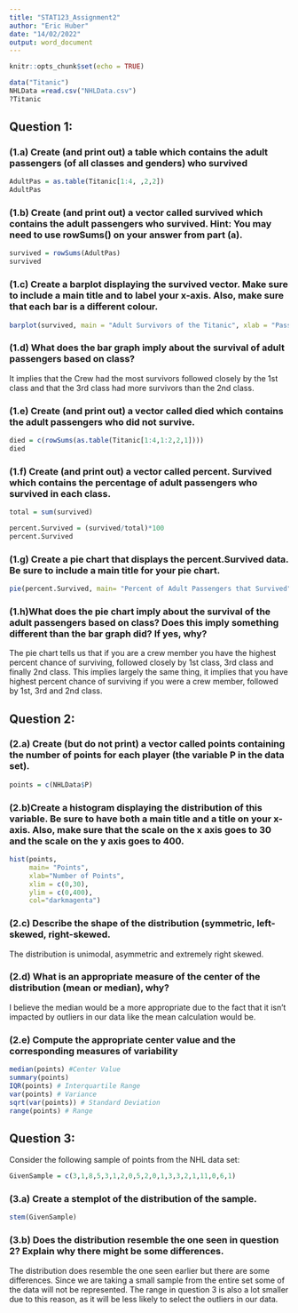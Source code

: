 ---
title: "STAT123_Assignment2"
author: "Eric Huber"
date: "14/02/2022"
output: word_document
---

```{r setup, include=FALSE}
knitr::opts_chunk$set(echo = TRUE)
```

```{r, read}
data("Titanic")
NHLData =read.csv("NHLData.csv")
?Titanic
```

## Question 1:

### (1.a) Create (and print out) a table which contains the adult passengers (of all classes and genders) who survived
```{r, q1a}

AdultPas = as.table(Titanic[1:4, ,2,2])
AdultPas

```

### (1.b) Create (and print out) a vector called survived which contains the adult passengers who survived. Hint: You may need to use rowSums() on your answer from part (a).
```{r, q1b}

survived = rowSums(AdultPas)
survived

```

### (1.c) Create a barplot displaying the survived vector. Make sure to include a main title and to label your x-axis. Also, make sure that each bar is a different colour.
```{r, q1c}
barplot(survived, main = "Adult Survivors of the Titanic", xlab = "Passenger Type", ylab ="Number of Surviors", col = c("darkblue", "red", "green", "orange"))

```

### (1.d)  What does the bar graph imply about the survival of adult passengers based on class?
It implies that the Crew had the most survivors followed closely by the 1st class and that the 3rd class had more survivors than the 2nd class.

### (1.e) Create (and print out) a vector called died which contains the adult passengers who did not survive.
```{r q1e}

died = c(rowSums(as.table(Titanic[1:4,1:2,2,1])))
died

```


### (1.f) Create (and print out) a vector called percent. Survived which contains the percentage of adult passengers who survived in each class.
```{r, q1f}
total = sum(survived)

percent.Survived = (survived/total)*100
percent.Survived


```


### (1.g)  Create a pie chart that displays the percent.Survived data. Be sure to include a main title for your pie chart.
```{r, q1g}

pie(percent.Survived, main= "Percent of Adult Passengers that Survived")

```


### (1.h)What does the pie chart imply about the survival of the adult passengers based on class? Does this imply something different than the bar graph did? If yes, why?
The pie chart tells us that if you are a crew member you have the highest percent chance of surviving, followed closely by 1st class, 3rd class and finally 2nd class. This implies largely the same thing, it implies that you have highest percent chance of surviving if you were a crew member, followed by 1st, 3rd and 2nd class.


## Question 2:

### (2.a) Create (but do not print) a vector called points containing the number of points for each player (the variable P in the data set).

```{r, q2a}
points = c(NHLData$P)
```



### (2.b)Create a histogram displaying the distribution of this variable. Be sure to have both a main title and a title on your x-axis. Also, make sure that the scale on the x axis goes to 30 and the scale on the y axis goes to 400.
```{r q2b}
hist(points,
     main= "Points",
     xlab="Number of Points",
     xlim = c(0,30),
     ylim = c(0,400),
     col="darkmagenta")
```


### (2.c) Describe the shape of the distribution (symmetric, left-skewed, right-skewed.
The distribution is unimodal, asymmetric and extremely right skewed.

### (2.d) What is an appropriate measure of the center of the distribution (mean or median), why?
I believe the median would be a more appropriate due to the fact that it isn't impacted by outliers in our data like the mean calculation would be.


### (2.e) Compute the appropriate center value and the corresponding measures of variability
```{r, q2e}
median(points) #Center Value
summary(points)
IQR(points) # Interquartile Range 
var(points) # Variance
sqrt(var(points)) # Standard Deviation
range(points) # Range

```

## Question 3:
Consider the following sample of points from the NHL data set:
```{r, q3}
GivenSample = c(3,1,8,5,3,1,2,0,5,2,0,1,3,3,2,1,11,0,6,1)

```


### (3.a) Create a stemplot of the distribution of the sample.
```{r, q3a}
stem(GivenSample)
```


### (3.b) Does the distribution resemble the one seen in question 2? Explain why there might be some differences.
The distribution does resemble the one seen earlier but there are some differences. Since we are taking a small sample from the entire set some of the data will not be represented. The range in question 3 is also a lot smaller due to this reason, as it will be less likely to select the outliers in our data.

